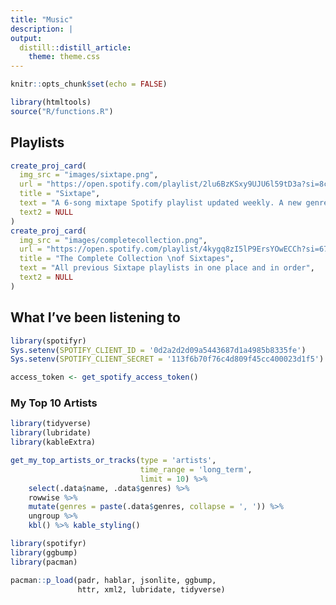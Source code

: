```yaml
---
title: "Music"
description: |
output: 
  distill::distill_article:
    theme: theme.css
---
```



```r
knitr::opts_chunk$set(echo = FALSE)
```

```r
library(htmltools)
source("R/functions.R")
```


## Playlists

```r
create_proj_card(
  img_src = "images/sixtape.png",
  url = "https://open.spotify.com/playlist/2lu6BzKSxy9UJU6l59tD3a?si=8c2875f5ac4a4b76",
  title = "Sixtape",
  text = "A 6-song mixtape Spotify playlist updated weekly. A new genre or theme every week",
  text2 = NULL
)
create_proj_card(
  img_src = "images/completecollection.png",
  url = "https://open.spotify.com/playlist/4kygq8zI5lP9ErsYOwECCh?si=6759bc73d34e4416",
  title = "The Complete Collection \nof Sixtapes",
  text = "All previous Sixtape playlists in one place and in order",
  text2 = NULL
)
```

## What I've been listening to

```r
library(spotifyr)
Sys.setenv(SPOTIFY_CLIENT_ID = '0d2a2d2d09a5443687d1a4985b8335fe')
Sys.setenv(SPOTIFY_CLIENT_SECRET = '113f6b70f76c4d809f45cc400023d1f5')

access_token <- get_spotify_access_token()
```

### My Top 10 Artists
```r
library(tidyverse)
library(lubridate)
library(kableExtra)

get_my_top_artists_or_tracks(type = 'artists', 
                             time_range = 'long_term', 
                             limit = 10) %>% 
    select(.data$name, .data$genres) %>% 
    rowwise %>% 
    mutate(genres = paste(.data$genres, collapse = ', ')) %>% 
    ungroup %>% 
    kbl() %>% kable_styling()
```



```r
library(spotifyr)
library(ggbump)
library(pacman)

pacman::p_load(padr, hablar, jsonlite, ggbump, 
               httr, xml2, lubridate, tidyverse)


```

